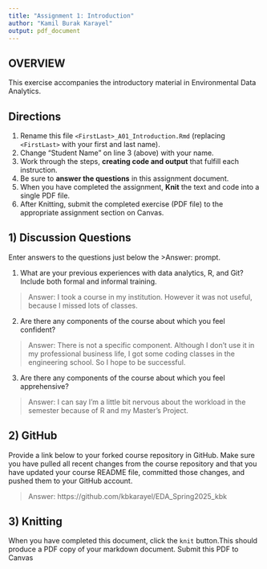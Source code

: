 ```yaml
---
title: "Assignment 1: Introduction"
author: "Kamil Burak Karayel"
output: pdf_document
---
```


## OVERVIEW

This exercise accompanies the introductory material in Environmental Data Analytics. 

## Directions
1.  Rename this file `<FirstLast>_A01_Introduction.Rmd` (replacing `<FirstLast>` with your first and last name).
2.  Change "Student Name" on line 3 (above) with your name.
3.  Work through the steps, **creating code and output** that fulfill each instruction.
4.  Be sure to **answer the questions** in this assignment document.
5.  When you have completed the assignment, **Knit** the text and code into a single PDF file.
6.  After Knitting, submit the completed exercise (PDF file) to the appropriate assignment section on Canvas.


## 1) Discussion Questions
Enter answers to the questions just below the >Answer: prompt.

1. What are your previous experiences with data analytics, R, and Git? Include both formal and informal training.

> Answer: I took a course in my institution. However it was not useful, because I missed lots of classes.

2. Are there any components of the course about which you feel confident?

> Answer: There is not a specific component. Although I don't use it in my professional business life, I got some coding classes in the engineering school. So I hope to be successful.  

3. Are there any components of the course about which you feel apprehensive?

> Answer: I can say I'm a little bit nervous about the workload in the semester because of R and my Master's Project.


## 2) GitHub

Provide a link below to your forked course repository in GitHub. Make sure you have pulled all recent changes from the course repository and that you have updated your course README file, committed those changes, and pushed them to your GitHub account. 

> Answer: https://github.com/kbkarayel/EDA_Spring2025_kbk

## 3) Knitting
When you have completed this document, click the `knit` button.This should produce a PDF copy of your markdown document. Submit this PDF to Canvas 
